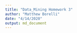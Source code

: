 ```yaml
---
title: "Data_Mining Homework 3"
author: "Matthew Borelli"
date: "4/14/2020"
output: md_document
---
```


